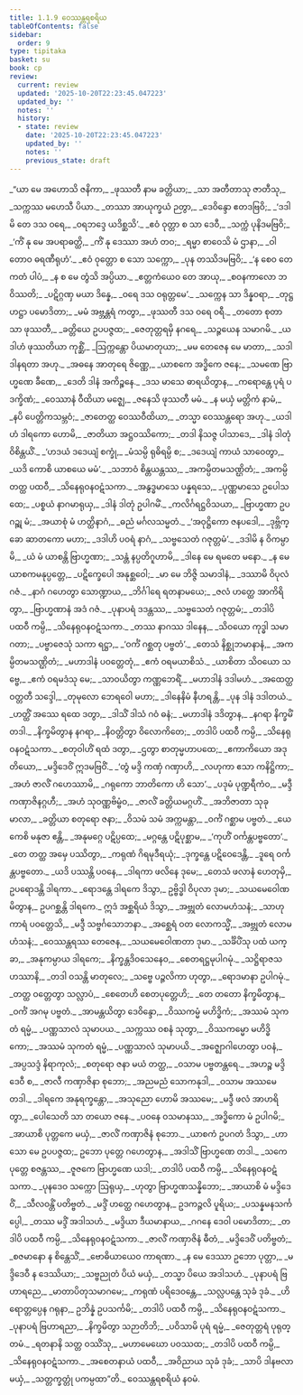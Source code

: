```yaml
---
title: 1.1.9 ဝေဿန္တရစရိယ
tableOfContents: false
sidebar:
  order: 9
type: tipitaka
basket: su
book: cp
review:
  current: review
  updated: '2025-10-20T22:23:45.047223'
  updated_by: ''
  notes: ''
  history:
  - state: review
    date: '2025-10-20T22:23:45.047223'
    updated_by: ''
    notes: ''
    previous_state: draft
---
```



<DynamicBreadcrumb />


<ReviewStatus review={frontmatter.review} showDetails={true} />

<HypothesisAnnotation frontmatter={frontmatter} />

<Division number="67" book="cp" e="ch" v="21" p="391">

<Paragraph number="76" type="verses" book="cp">
_“ယာ မေ အဟောသိ ဇနိကာ,_  
_ဖုဿတီ နာမ ခတ္တိယာ;_  
_သာ အတီတာသု ဇာတီသု,_  
_သက္ကဿ မဟေသီ ပိယာ._  

</Paragraph>

</Division>
<Division number="68" book="cp" e="ch" v="21" p="391">

<Paragraph number="77" type="verses" book="cp">
_တဿာ အာယုက္ခယံ ဉတွာ,_  
_ဒေဝိန္ဒော ဧတဒဗြဝိ;_  
_‘ဒဒါမိ တေ ဒသ ဝရေ,_  
_ဝရဘဒ္ဒေ ယဒိစ္ဆသိ’._  

</Paragraph>

</Division>
<Division number="69" book="cp" e="ch" v="21" p="391">

<Paragraph number="78" type="verses" book="cp">
_ဧဝံ ဝုတ္တာ စ သာ ဒေဝီ,_  
_သက္ကံ ပုနိဒမဗြဝိ;_  
_‘ကိံ နု မေ အပရာဓတ္ထိ,_  
_ကိံ နု ဒေဿာ အဟံ တဝ;_  
_ရမ္မာ စာဝေသိ မံ ဌာနာ,_  
_ဝါတောဝ ဓရဏီရုဟံ’._  

</Paragraph>

</Division>
<Division number="70" book="cp" e="ch" v="21" p="392">

<Paragraph number="79" type="verses" book="cp">
_ဧဝံ ဝုတ္တော စ သော သက္ကော,_  
_ပုန တဿိဒမဗြဝိ;_  
_‘န စေဝ တေ ကတံ ပါပံ,_  
_န စ မေ တွံသိ အပ္ပိယာ._  

</Paragraph>

</Division>
<Division number="71" book="cp" e="ch" v="21" p="392">

<Paragraph number="80" type="verses" book="cp">
_ဧတ္တကံယေဝ တေ အာယု,_  
_စဝနကာလော ဘဝိဿတိ;_  
_ပဋိဂ္ဂဏှ မယာ ဒိန္နေ,_  
_ဝရေ ဒသ ဝရုတ္တမေ’._  

</Paragraph>

</Division>
<Division number="72" book="cp" e="ch" v="21" p="392">

<Paragraph number="81" type="verses" book="cp">
_သက္ကေန သာ ဒိန္နဝရာ,_  
_တုဋ္ဌဟဋ္ဌာ ပမောဒိတာ;_  
_မမံ အဗ္ဘန္တရံ ကတွာ,_  
_ဖုဿတီ ဒသ ဝရေ ဝရီ._  

</Paragraph>

</Division>
<Division number="73" book="cp" e="ch" v="21" p="392">

<Paragraph number="82" type="verses" book="cp">
_တတော စုတာ သာ ဖုဿတီ,_  
_ခတ္တိယေ ဥပပဇ္ဇထ;_  
_ဇေတုတ္တရမှိ နဂရေ,_  
_သဉ္ဇယေန သမာဂမိ._  

</Paragraph>

</Division>
<Division number="74" book="cp" e="ch" v="21" p="392">

<Paragraph number="83" type="verses" book="cp">
_ယဒါဟံ ဖုဿတိယာ ကုစ္ဆိံ,_  
_ဩက္ကန္တော ပိယမာတုယာ;_  
_မမ တေဇေန မေ မာတာ,_  
_သဒါ ဒါနရတာ အဟု._  

</Paragraph>

</Division>
<Division number="75" book="cp" e="ch" v="21" p="392">

<Paragraph number="84" type="verses" book="cp">
_အဓနေ အာတုရေ ဇိဏ္ဏေ,_  
_ယာစကေ အဒ္ဓိကေ ဇနေ;_  
_သမဏေ ဗြာဟ္မဏေ ခီဏေ,_  
_ဒေတိ ဒါနံ အကိဉ္စနေ._  

</Paragraph>

</Division>
<Division number="76" book="cp" e="ch" v="21" p="392">

<Paragraph number="85" type="verses" book="cp">
_ဒသ မာသေ ဓာရယိတွာန,_  
_ကရောန္တေ ပုရံ ပဒက္ခိဏံ;_  
_ဝေဿာနံ ဝီထိယာ မဇ္ဈေ,_  
_ဇနေသိ ဖုဿတီ မမံ._  

</Paragraph>

</Division>
<Division number="77" book="cp" e="ch" v="21" p="392">

<Paragraph number="86" type="verses" book="cp">
_န မယှံ မတ္တိကံ နာမံ,_  
_နပိ ပေတ္တိကသမ္ဘဝံ;_  
_ဇာတေတ္ထ ဝေဿဝီထိယာ,_  
_တသ္မာ ဝေဿန္တရော အဟု._  

</Paragraph>

</Division>
<Division number="78" book="cp" e="ch" v="21" p="392">

<Paragraph number="87" type="verses" book="cp">
_ယဒါဟံ ဒါရကော ဟောမိ,_  
_ဇာတိယာ အဋ္ဌဝဿိကော;_  
_တဒါ နိသဇ္ဇ ပါသာဒေ,_  
_ဒါနံ ဒါတုံ ဝိစိန္တယိံ._  

</Paragraph>

</Division>
<Division number="79" book="cp" e="ch" v="21" p="392">

<Paragraph number="88" type="verses" book="cp">
_‘ဟဒယံ ဒဒေယျံ စက္ခုံ,_  
_မံသမ္ပိ ရုဓိရမ္ပိ စ;_  
_ဒဒေယျံ ကာယံ သာဝေတွာ,_  
_ယဒိ ကောစိ ယာစယေ မမံ’._  

</Paragraph>

</Division>
<Division number="80" book="cp" e="ch" v="21" p="392">

<Paragraph number="89" type="verses" book="cp">
_သဘာဝံ စိန္တယန္တဿ,_  
_အကမ္ပိတမသဏ္ဌိတံ;_  
_အကမ္ပိ တတ္ထ ပထဝီ,_  
_သိနေရုဝနဝဋံသကာ._  

</Paragraph>

</Division>
<Division number="81" book="cp" e="ch" v="21" p="392">

<Paragraph number="90" type="verses" book="cp">
_အနွဒ္ဓမာသေ ပန္နရသေ,_  
_ပုဏ္ဏမာသေ ဥပေါသထေ;_  
_ပစ္စယံ နာဂမာရုယှ,_  
_ဒါနံ ဒါတုံ ဥပါဂမိံ._  

</Paragraph>

</Division>
<Division number="82" book="cp" e="ch" v="21" p="392">

<Paragraph number="91" type="verses" book="cp">
_ကလိင်္ဂရဋ္ဌဝိသယာ,_  
_ဗြာဟ္မဏာ ဥပဂဉ္ဆု မံ;_  
_အယာစုံ မံ ဟတ္ထိနာဂံ,_  
_ဓညံ မင်္ဂလသမ္မတံ._  

</Paragraph>

</Division>
<Division number="83" book="cp" e="ch" v="21" p="393">

<Paragraph number="92" type="verses" book="cp">
_‘အဝုဋ္ဌိကော ဇနပဒေါ,_  
_ဒုဗ္ဘိက္ခော ဆာတကော မဟာ;_  
_ဒဒါဟိ ပဝရံ နာဂံ,_  
_သဗ္ဗသေတံ ဂဇုတ္တမံ’._  

</Paragraph>

</Division>
<Division number="84" book="cp" e="ch" v="21" p="393">

<Paragraph number="93" type="verses" book="cp">
_ဒဒါမိ န ဝိကမ္ပာမိ,_  
_ယံ မံ ယာစန္တိ ဗြာဟ္မဏာ;_  
_သန္တံ နပ္ပတိဂူဟာမိ,_  
_ဒါနေ မေ ရမတေ မနော._  

</Paragraph>

</Division>
<Division number="85" book="cp" e="ch" v="21" p="393">

<Paragraph number="94" type="verses" book="cp">
_န မေ ယာစကမနုပ္ပတ္တေ,_  
_ပဋိက္ခေပေါ အနုစ္ဆဝေါ;_  
_မာ မေ ဘိဇ္ဇိ သမာဒါနံ,_  
_ဒဿာမိ ဝိပုလံ ဂဇံ._  

</Paragraph>

</Division>
<Division number="86" book="cp" e="ch" v="21" p="393">

<Paragraph number="95" type="verses" book="cp">
_နာဂံ ဂဟေတွာ သောဏ္ဍာယ,_  
_ဘိင်္ဂါရေ ရတနာမယေ;_  
_ဇလံ ဟတ္ထေ အာကိရိတွာ,_  
_ဗြာဟ္မဏာနံ အဒံ ဂဇံ._  

</Paragraph>

</Division>
<Division number="87" book="cp" e="ch" v="21" p="393">

<Paragraph number="96" type="verses" book="cp">
_ပုနာပရံ ဒဒန္တဿ,_  
_သဗ္ဗသေတံ ဂဇုတ္တမံ;_  
_တဒါပိ ပထဝီ ကမ္ပိ,_  
_သိနေရုဝနဝဋံသကာ._  

</Paragraph>

</Division>
<Division number="88" book="cp" e="ch" v="21" p="393">

<Paragraph number="97" type="verses" book="cp">
_တဿ နာဂဿ ဒါနေန,_  
_သိဝယော ကုဒ္ဓါ သမာဂတာ;_  
_ပဗ္ဗာဇေသုံ သကာ ရဋ္ဌာ,_  
_‘ဝင်္ကံ ဂစ္ဆတု ပဗ္ဗတံ’._  

</Paragraph>

</Division>
<Division number="89" book="cp" e="ch" v="21" p="393">

<Paragraph number="98" type="verses" book="cp">
_တေသံ နိစ္ဆုဘမာနာနံ,_  
_အကမ္ပိတမသဏ္ဌိတံ;_  
_မဟာဒါနံ ပဝတ္တေတုံ,_  
_ဧကံ ဝရမယာစိသံ._  

</Paragraph>

</Division>
<Division number="90" book="cp" e="ch" v="21" p="393">

<Paragraph number="99" type="verses" book="cp">
_ယာစိတာ သိဝယော သဗ္ဗေ,_  
_ဧကံ ဝရမဒံသု မေ;_  
_သာဝယိတွာ ကဏ္ဏဘေရိံ,_  
_မဟာဒါနံ ဒဒါမဟံ._  

</Paragraph>

</Division>
<Division number="91" book="cp" e="ch" v="21" p="393">

<Paragraph number="100" type="verses" book="cp">
_အထေတ္ထ ဝတ္တတီ သဒ္ဒေါ,_  
_တုမုလော ဘေရဝေါ မဟာ;_  
_ဒါနေနိမံ နီဟရန္တိ,_  
_ပုန ဒါနံ ဒဒါတယံ._  

</Paragraph>

</Division>
<Division number="92" book="cp" e="ch" v="21" p="393">

<Paragraph number="101" type="verses" book="cp">
_ဟတ္ထိံ အဿေ ရထေ ဒတွာ,_  
_ဒါသိံ ဒါသံ ဂဝံ ဓနံ;_  
_မဟာဒါနံ ဒဒိတွာန,_  
_နဂရာ နိက္ခမိံ တဒါ._  

</Paragraph>

</Division>
<Division number="93" book="cp" e="ch" v="21" p="393">

<Paragraph number="102" type="verses" book="cp">
_နိက္ခမိတွာန နဂရာ,_  
_နိဝတ္တိတွာ ဝိလောကိတေ;_  
_တဒါပိ ပထဝီ ကမ္ပိ,_  
_သိနေရုဝနဝဋံသကာ._  

</Paragraph>

</Division>
<Division number="94" book="cp" e="ch" v="21" p="393">

<Paragraph number="103" type="verses" book="cp">
_စတုဝါဟိံ ရထံ ဒတွာ,_  
_ဌတွာ စာတုမ္မဟာပထေ;_  
_ဧကာကိယော အဒုတိယော,_  
_မဒ္ဒိဒေဝိံ ဣဒမဗြဝိံ._  

</Paragraph>

</Division>
<Division number="95" book="cp" e="ch" v="21" p="393">

<Paragraph number="104" type="verses" book="cp">
_‘တွံ မဒ္ဒိ ကဏှံ ဂဏှာဟိ,_  
_လဟုကာ ဧသာ ကနိဋ္ဌိကာ;_  
_အဟံ ဇာလိံ ဂဟေဿာမိ,_  
_ဂရုကော ဘာတိကော ဟိ သော’._  

</Paragraph>

</Division>
<Division number="96" book="cp" e="ch" v="21" p="394">

<Paragraph number="105" type="verses" book="cp">
_ပဒုမံ ပုဏ္ဍရီကံဝ,_  
_မဒ္ဒီ ကဏှာဇိနဂ္ဂဟီ;_  
_အဟံ သုဝဏ္ဏဗိမ္ဗံဝ,_  
_ဇာလိံ ခတ္တိယမဂ္ဂဟိံ._  

</Paragraph>

</Division>
<Division number="97" book="cp" e="ch" v="21" p="394">

<Paragraph number="106" type="verses" book="cp">
_အဘိဇာတာ သုခုမာလာ,_  
_ခတ္တိယာ စတုရော ဇနာ;_  
_ဝိသမံ သမံ အက္ကမန္တာ,_  
_ဝင်္ကံ ဂစ္ဆာမ ပဗ္ဗတံ._  

</Paragraph>

</Division>
<Division number="98" book="cp" e="ch" v="21" p="394">

<Paragraph number="107" type="verses" book="cp">
_ယေ ကေစိ မနုဇာ ဧန္တိ,_  
_အနုမဂ္ဂေ ပဋိပ္ပထေ;_  
_မဂ္ဂန္တေ ပဋိပုစ္ဆာမ,_  
_‘ကုဟိံ ဝင်္ကန္တပဗ္ဗတော’._  

</Paragraph>

</Division>
<Division number="99" book="cp" e="ch" v="21" p="394">

<Paragraph number="108" type="verses" book="cp">
_တေ တတ္ထ အမှေ ပဿိတွာ,_  
_ကရုဏံ ဂိရမုဒီရယုံ;_  
_ဒုက္ခန္တေ ပဋိဝေဒေန္တိ,_  
_ဒူရေ ဝင်္ကန္တပဗ္ဗတော._  

</Paragraph>

</Division>
<Division number="100" book="cp" e="ch" v="21" p="394">

<Paragraph number="109" type="verses" book="cp">
_ယဒိ ပဿန္တိ ပဝနေ,_  
_ဒါရကာ ဖလိနေ ဒုမေ;_  
_တေသံ ဖလာနံ ဟေတုမှိ,_  
ဥပရောဒန္တိ ဒါရကာ._  

</Paragraph>

</Division>
<Division number="101" book="cp" e="ch" v="21" p="394">

<Paragraph number="110" book="cp">
_ရောဒန္တေ ဒါရကေ ဒိသွာ,_  
ဥဗ္ဗိဒ္ဓါ ဝိပုလာ ဒုမာ;_  
_သယမေဝေါဏမိတွာန,_  
ဥပဂစ္ဆန္တိ ဒါရကေ._  

</Paragraph>

</Division>
<Division number="102" book="cp" e="ch" v="21" p="394">

<Paragraph number="111" type="verses" book="cp">
ဣဒံ အစ္ဆရိယံ ဒိသွာ,_  
_အဗ္ဘုတံ လောမဟံသနံ;_  
_သာဟုကာရံ ပဝတ္တေသိ,_  
_မဒ္ဒီ သဗ္ဗင်္ဂသောဘနာ._  

</Paragraph>

</Division>
<Division number="103" book="cp" e="ch" v="21" p="394">

<Paragraph number="112" type="verses" book="cp">
_အစ္ဆေရံ ဝတ လောကသ္မိံ,_  
_အဗ္ဘုတံ လောမဟံသနံ;_  
_ဝေဿန္တရဿ တေဇေန,_  
_သယမေဝေါဏတာ ဒုမာ._  

</Paragraph>

</Division>
<Division number="104" book="cp" e="ch" v="21" p="394">

<Paragraph number="113" type="verses" book="cp">
_သင်္ခိပိံသု ပထံ ယက္ခာ,_  
_အနုကမ္ပာယ ဒါရကေ;_  
_နိက္ခန္တဒိဝသေနေဝ,_  
_စေတရဋ္ဌမုပါဂမုံ._  

</Paragraph>

</Division>
<Division number="105" book="cp" e="ch" v="21" p="394">

<Paragraph number="114" type="verses" book="cp">
_သဋ္ဌိရာဇသဟဿာနိ,_  
_တဒါ ဝသန္တိ မာတုလေ;_  
_သဗ္ဗေ ပဉ္ဇလိကာ ဟုတွာ,_  
_ရောဒမာနာ ဥပါဂမုံ._  

</Paragraph>

</Division>
<Division number="106" book="cp" e="ch" v="21" p="394">

<Paragraph number="115" type="verses" book="cp">
_တတ္ထ ဝတ္တေတွာ သလ္လာပံ,_  
_စေတေဟိ စေတပုတ္တေဟိ;_  
_တေ တတော နိက္ခမိတွာန,_  
_ဝင်္ကံ အဂမု ပဗ္ဗတံ._  

</Paragraph>

</Division>
<Division number="107" book="cp" e="ch" v="21" p="394">

<Paragraph number="116" type="verses" book="cp">
_အာမန္တယိတွာ ဒေဝိန္ဒော,_  
_ဝိဿကမ္မံ မဟိဒ္ဓိကံ;_  
_အဿမံ သုကတံ ရမ္မံ,_  
_ပဏ္ဏသာလံ သုမာပယ._  

</Paragraph>

</Division>
<Division number="108" book="cp" e="ch" v="21" p="394">

<Paragraph number="117" type="verses" book="cp">
_သက္ကဿ ဝစနံ သုတွာ,_  
_ဝိဿကမ္မော မဟိဒ္ဓိကော;_  
_အဿမံ သုကတံ ရမ္မံ,_  
_ပဏ္ဏသာလံ သုမာပယိ._  

</Paragraph>

</Division>
<Division number="109" book="cp" e="ch" v="21" p="395">

<Paragraph number="118" type="verses" book="cp">
_အဇ္ဈောဂါဟေတွာ ပဝနံ,_  
_အပ္ပသဒ္ဒံ နိရာကုလံ;_  
_စတုရော ဇနာ မယံ တတ္ထ,_  
_ဝသာမ ပဗ္ဗတန္တရေ._  

</Paragraph>

</Division>
<Division number="110" book="cp" e="ch" v="21" p="395">

<Paragraph number="119" type="verses" book="cp">
_အဟဉ္စ မဒ္ဒိဒေဝီ စ,_  
_ဇာလီ ကဏှာဇိနာ စုဘော;_  
_အညမညံ သောကနုဒါ,_  
_ဝသာမ အဿမေ တဒါ._  

</Paragraph>

</Division>
<Division number="111" book="cp" e="ch" v="21" p="395">

<Paragraph number="120" type="verses" book="cp">
_ဒါရကေ အနုရက္ခန္တော,_  
_အသုညော ဟောမိ အဿမေ;_  
_မဒ္ဒီ ဖလံ အာဟရိတွာ,_  
_ပေါသေတိ သာ တယော ဇနေ._  

</Paragraph>

</Division>
<Division number="112" book="cp" e="ch" v="21" p="395">

<Paragraph number="121" type="verses" book="cp">
_ပဝနေ ဝသမာနဿ,_  
_အဒ္ဓိကော မံ ဥပါဂမိ;_  
_အာယာစိ ပုတ္တကေ မယှံ,_  
_ဇာလိံ ကဏှာဇိနံ စုဘော._  

</Paragraph>

</Division>
<Division number="113" book="cp" e="ch" v="21" p="395">

<Paragraph number="122" type="verses" book="cp">
_ယာစကံ ဥပဂတံ ဒိသွာ,_  
_ဟာသော မေ ဥပပဇ္ဇထ;_  
ဥဘော ပုတ္တေ ဂဟေတွာန,_  
_အဒါသိံ ဗြာဟ္မဏေ တဒါ._  

</Paragraph>

</Division>
<Division number="114" book="cp" e="ch" v="21" p="395">

<Paragraph number="123" type="verses" book="cp">
_သကေ ပုတ္တေ စဇန္တဿ,_  
_ဇူဇကေ ဗြာဟ္မဏေ ယဒါ;_  
_တဒါပိ ပထဝီ ကမ္ပိ,_  
_သိနေရုဝနဝဋံသကာ._  

</Paragraph>

</Division>
<Division number="115" book="cp" e="ch" v="21" p="395">

<Paragraph number="124" type="verses" book="cp">
_ပုနဒေဝ သက္ကော ဩရုယှ,_  
_ဟုတွာ ဗြာဟ္မဏသန္နိဘော;_  
_အာယာစိ မံ မဒ္ဒိဒေဝိံ,_  
_သီလဝန္တိံ ပတိဗ္ဗတံ._  

</Paragraph>

</Division>
<Division number="116" book="cp" e="ch" v="21" p="395">

<Paragraph number="125" type="verses" book="cp">
_မဒ္ဒိံ ဟတ္ထေ ဂဟေတွာန,_  
ဥဒကဉ္ဇလိ ပူရိယ;_  
_ပသန္နမနသင်္ကပ္ပေါ,_  
_တဿ မဒ္ဒိံ အဒါသဟံ._  

</Paragraph>

</Division>
<Division number="117" book="cp" e="ch" v="21" p="395">

<Paragraph number="126" type="verses" book="cp">
_မဒ္ဒိယာ ဒီယမာနာယ,_  
_ဂဂနေ ဒေဝါ ပမောဒိတာ;_  
_တဒါပိ ပထဝီ ကမ္ပိ,_  
_သိနေရုဝနဝဋံသကာ._  

</Paragraph>

</Division>
<Division number="118" book="cp" e="ch" v="21" p="395">

<Paragraph number="127" type="verses" book="cp">
_ဇာလိံ ကဏှာဇိနံ ဓီတံ,_  
_မဒ္ဒိဒေဝိံ ပတိဗ္ဗတံ;_  
_စဇမာနော န စိန္တေသိံ,_  
_ဗောဓိယာယေဝ ကာရဏာ._  

</Paragraph>

</Division>
<Division number="119" book="cp" e="ch" v="21" p="395">

<Paragraph number="128" type="verses" book="cp">
_န မေ ဒေဿာ ဥဘော ပုတ္တာ,_  
_မဒ္ဒိဒေဝီ န ဒေဿိယာ;_  
_သဗ္ဗညုတံ ပိယံ မယှံ,_  
_တသ္မာ ပိယေ အဒါသဟံ._  

</Paragraph>

</Division>
<Division number="120" book="cp" e="ch" v="21" p="395">

<Paragraph number="129" type="verses" book="cp">
_ပုနာပရံ ဗြဟာရညေ,_  
_မာတာပိတုသမာဂမေ;_  
_ကရုဏံ ပရိဒေဝန္တေ,_  
_သလ္လပန္တေ သုခံ ဒုခံ._  

</Paragraph>

</Division>
<Division number="121" book="cp" e="ch" v="21" p="395">

<Paragraph number="130" type="verses" book="cp">
_ဟိရောတ္တပ္ပေန ဂရုနာ,_  
ဥဘိန္နံ ဥပသင်္ကမိ;_  
_တဒါပိ ပထဝီ ကမ္ပိ,_  
_သိနေရုဝနဝဋံသကာ._  

</Paragraph>

</Division>
<Division number="122" book="cp" e="ch" v="21" p="396">

<Paragraph number="131" type="verses" book="cp">
_ပုနာပရံ ဗြဟာရညာ,_  
_နိက္ခမိတွာ သဉာတိဘိ;_  
_ပဝိသာမိ ပုရံ ရမ္မံ,_  
_ဇေတုတ္တရံ ပုရုတ္တမံ._  

</Paragraph>

</Division>
<Division number="123" book="cp" e="ch" v="21" p="396">

<Paragraph number="132" type="verses" book="cp">
_ရတနာနိ သတ္တ ဝဿိံသု,_  
_မဟာမေဃော ပဝဿထ;_  
_တဒါပိ ပထဝီ ကမ္ပိ,_  
_သိနေရုဝနဝဋံသကာ._  

</Paragraph>

</Division>
<Division number="124" book="cp" e="ch" v="21" p="396">

<Paragraph number="133" type="verses" book="cp">
_အစေတနာယံ ပထဝီ,_  
_အဝိညာယ သုခံ ဒုခံ;_  
_သာပိ ဒါနဗလာ မယှံ,_  
_သတ္တက္ခတ္တုံ ပကမ္ပထာ”တိ._  


</Paragraph>
</Division>

<Paragraph number="134" type="center" book="cp">
ဝေဿန္တရစရိယံ နဝမံ.
</Paragraph>